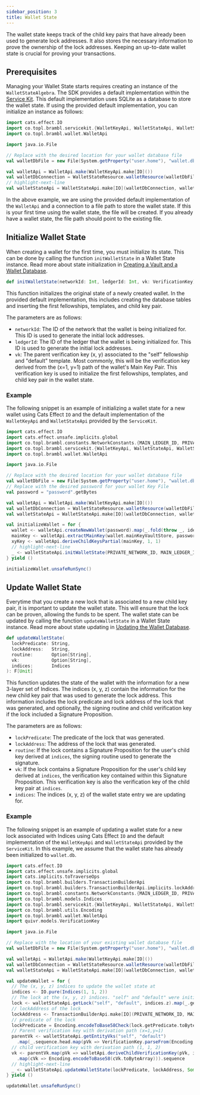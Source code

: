 ```yaml
---
sidebar_position: 3
title: Wallet State
---
```



The wallet state keeps track of the child key pairs that have already been used to generate lock addresses. It also stores
the necessary information to prove the ownership of the lock addresses. Keeping an up-to-date wallet state is crucial for
proving your transactions.

## Prerequisites

Managing your Wallet State starts requires creating an instance of
the <ScaladocLink path="co/topl/brambl/dataApi/WalletStateAlgebra.html"><code>WalletStateAlgebra</code></ScaladocLink>.
The SDK provides a default implementation within the [Service Kit](../service-kit/big-picture). This default
implementation uses SQLite as a database to store the wallet state. If using the provided default implementation, you can
initialize an instance as follows:

```scala
import cats.effect.IO
import co.topl.brambl.servicekit.{WalletKeyApi, WalletStateApi, WalletStateResource}
import co.topl.brambl.wallet.WalletApi

import java.io.File

// Replace with the desired location for your wallet database file
val walletDbFile = new File(System.getProperty("user.home"), "wallet.db").getCanonicalPath

val walletApi = WalletApi.make(WalletKeyApi.make[IO]())
val walletDbConnection = WalletStateResource.walletResource(walletDbFile)
// highlight-next-line
val walletStateApi = WalletStateApi.make[IO](walletDbConnection, walletApi)
```

In the above example, we are using the provided default implementation of the `WalletApi` and a connection to a file path
to store the wallet state. If this is your first time using the wallet state, the file will be created. If you already
have a wallet state, the file path should point to the existing file.

## Initialize Wallet State

When creating a wallet for the first time, you must initialize its state. This can be done by calling the
function <ScaladocLink path="co/topl/brambl/dataApi/WalletStateAlgebra.html#initWalletState(Int,Int,VerificationKey):F[Unit]"><code>initWalletState</code></ScaladocLink>
in a Wallet State instance. Read more about state initialization in [Creating a Vault and a Wallet Database](../service-kit/usage#creating-a-vault-and-a-wallet-database).

```scala
def initWalletState(networkId: Int, ledgerId: Int, vk: VerificationKey): F[Unit]
```

This function initializes the original state of a newly created wallet. In the provided default implementation, this
includes creating the database tables and inserting the first fellowships, templates, and child key pair.

The parameters are as follows:
- `networkId`: The ID of the network that the wallet is being initialized for. This ID is used to generate the
  initial lock addresses.
- `ledgerId`: The ID of the ledger that the wallet is being initialized for. This ID is used to generate the initial lock
  addresses.
- `vk`: The parent verification key (x, y) associated to the "self" fellowship and "default" template. Most commonly, this
will be the verification key derived from the (x=1, y=1) path of the wallet's Main Key Pair. This verification key is used
to initialize the first fellowships, templates, and child key pair in the wallet state.


### Example

The following snippet is an example of initializing a wallet state for a new wallet using Cats Effect `IO` and the default
implementation of the `WalletKeyApi` and `WalletStateApi` provided by
the <ScaladocLink path="co/topl/brambl/servicekit/index.html"><code>ServiceKit</code></ScaladocLink>.

```scala
import cats.effect.IO
import cats.effect.unsafe.implicits.global
import co.topl.brambl.constants.NetworkConstants.{MAIN_LEDGER_ID, PRIVATE_NETWORK_ID}
import co.topl.brambl.servicekit.{WalletKeyApi, WalletStateApi, WalletStateResource}
import co.topl.brambl.wallet.WalletApi

import java.io.File

// Replace with the desired location for your wallet database file
val walletDbFile = new File(System.getProperty("user.home"), "wallet.db").getCanonicalPath
// Replace with the desired password for your wallet Key File
val password = "password".getBytes

val walletApi = WalletApi.make(WalletKeyApi.make[IO]())
val walletDbConnection = WalletStateResource.walletResource(walletDbFile)
val walletStateApi = WalletStateApi.make[IO](walletDbConnection, walletApi)

val initializeWallet = for {
  wallet <- walletApi.createNewWallet(password).map(_.fold(throw _, identity))
  mainKey <- walletApi.extractMainKey(wallet.mainKeyVaultStore, password).map(_.fold(throw _, identity))
  xyKey <- walletApi.deriveChildKeysPartial(mainKey, 1, 1)
  // highlight-next-line
  _ <- walletStateApi.initWalletState(PRIVATE_NETWORK_ID, MAIN_LEDGER_ID, xyKey.vk)
} yield ()

initializeWallet.unsafeRunSync()
```

## Update Wallet State

Everytime that you create a new lock that is associated to a new child key pair, it is important to update the wallet state.
This will ensure that the lock can be proven, allowing the funds to be spent. The wallet state can be updated by calling the
function <ScaladocLink path="co/topl/brambl/dataApi/WalletStateAlgebra.html#updateWalletState(String,String,Option[String],Option[String],Indices):F[Unit]"><code>updateWalletState</code></ScaladocLink> in a Wallet State instance. Read more about state updating
in [Updating the Wallet Database](../service-kit/usage#updating-the-wallet-database).

```scala
def updateWalletState(
  lockPredicate: String,
  lockAddress:   String,
  routine:       Option[String],
  vk:            Option[String],
  indices:       Indices
): F[Unit]
```

This function updates the state of the wallet with the information for a new 3-layer set of Indices. The indices (x, y, z)
contain the information for the new child key pair that was used to generate the lock address. This information includes
the lock predicate and lock address of the lock that was generated, and optionally, the signing routine and child verification
key if the lock included a Signature Proposition.

The parameters are as follows:
- `lockPredicate`: The predicate of the lock that was generated.
- `lockAddress`: The address of the lock that was generated.
- `routine`: If the lock contains a Signature Proposition for the user's child key derived at `indices`, the signing routine used to generate the signature.
- `vk`: If the lock contains a Signature Proposition for the user's child key derived at `indices`, the verification key
  contained within this Signature Proposition. This verification key is also the verification key of the child key pair at `indices`.
- `indices`: The indices (x, y, z) of the wallet state entry we are updating for.

### Example

The following snippet is an example of updating a wallet state for a new lock associated with Indices using Cats Effect
`IO` and the default implementation of the `WalletKeyApi` and `WalletStateApi` provided by
the <ScaladocLink path="co/topl/brambl/servicekit/index.html"><code>ServiceKit</code></ScaladocLink>. In this example, we
assume that the wallet state has already been initialized to `wallet.db`.

```scala
import cats.effect.IO
import cats.effect.unsafe.implicits.global
import cats.implicits.toTraverseOps
import co.topl.brambl.builders.TransactionBuilderApi
import co.topl.brambl.builders.TransactionBuilderApi.implicits.lockAddressOps
import co.topl.brambl.constants.NetworkConstants.{MAIN_LEDGER_ID, PRIVATE_NETWORK_ID}
import co.topl.brambl.models.Indices
import co.topl.brambl.servicekit.{WalletKeyApi, WalletStateApi, WalletStateResource}
import co.topl.brambl.utils.Encoding
import co.topl.brambl.wallet.WalletApi
import quivr.models.VerificationKey

import java.io.File

// Replace with the location of your existing wallet database file
val walletDbFile = new File(System.getProperty("user.home"), "wallet.db").getCanonicalPath

val walletApi = WalletApi.make(WalletKeyApi.make[IO]())
val walletDbConnection = WalletStateResource.walletResource(walletDbFile)
val walletStateApi = WalletStateApi.make[IO](walletDbConnection, walletApi)

val updateWallet = for {
  // The (x, y, z) indices to update the wallet state at
  indices <- IO.pure(Indices(1, 1, 2))
  // The lock at the (x, y, z) indices. "self" and "default" were initialized to be at (x=1,y=1) per initWalletState
  lock <- walletStateApi.getLock("self", "default", indices.z).map(_.get)
  // lockAddress of the lock
  lockAddress <- TransactionBuilderApi.make[IO](PRIVATE_NETWORK_ID, MAIN_LEDGER_ID).lockAddress(lock).map(_.toBase58())
  // predicate of the lock
  lockPredicate = Encoding.encodeToBase58Check(lock.getPredicate.toByteArray)
  // Parent verification key with derivation path (x=1,y=1)
  parentVk <- walletStateApi.getEntityVks("self", "default")
    .map(_.sequence.head.map(pVk => VerificationKey.parseFrom(Encoding.decodeFromBase58(pVk).toOption.get)))
  // child verification key with derivation path (1, 1, 2)
  vk <- parentVk.map(pVk => walletApi.deriveChildVerificationKey(pVk, indices.z)
    .map(cVk => Encoding.encodeToBase58(cVk.toByteArray))).sequence
  // highlight-next-line
  _ <- walletStateApi.updateWalletState(lockPredicate, lockAddress, Some("ExtendedEd25519"), vk, indices)
} yield ()

updateWallet.unsafeRunSync()
```